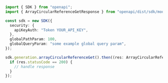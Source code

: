 ```typescript showLineNumbers copy filename="Array Circular Reference Get usage example"
import { SDK } from "openapi";
import { ArrayCircularReferenceGetResponse } from "openapi/dist/sdk/models/operations";

const sdk = new SDK({
  security: {
    apiKeyAuth: "Token YOUR_API_KEY",
  },
  globalPathParam: 100,
  globalQueryParam: "some example global query param",
});

sdk.generation.arrayCircularReferenceGet().then((res: ArrayCircularReferenceGetResponse) => {
  if (res.statusCode == 200) {
    // handle response
  }
});
```
